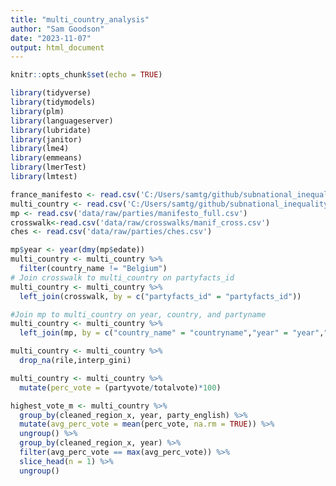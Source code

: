 ```yaml
---
title: "multi_country_analysis"
author: "Sam Goodson"
date: "2023-11-07"
output: html_document
---
```


```r
knitr::opts_chunk$set(echo = TRUE)
```

```r
library(tidyverse)
library(tidymodels)
library(plm)
library(languageserver)
library(lubridate)
library(janitor)
library(lme4)
library(emmeans)
library(lmerTest)
library(lmtest)
```

```r
france_manifesto <- read.csv('C:/Users/samtg/github/subnational_inequality/data/cleaned/national/france_manifesto.csv')
multi_country <- read.csv('C:/Users/samtg/github/subnational_inequality/data/cleaned/national/joined_electoral_lissy.csv')
mp <- read.csv('data/raw/parties/manifesto_full.csv')
crosswalk<-read.csv('data/raw/crosswalks/manif_cross.csv')
ches <- read.csv('data/raw/parties/ches.csv')
```


```r
mp$year <- year(dmy(mp$edate))
multi_country <- multi_country %>% 
  filter(country_name != "Belgium")
# Join crosswalk to multi_country on partyfacts_id
multi_country <- multi_country %>% 
  left_join(crosswalk, by = c("partyfacts_id" = "partyfacts_id"))

#Join mp to multi_country on year, country, and partyname
multi_country <- multi_country %>%
  left_join(mp, by = c("country_name" = "countryname","year" = "year","dataset_party_id" = "party"))

```


```r
multi_country <- multi_country %>% 
  drop_na(rile,interp_gini)

multi_country <- multi_country %>%
  mutate(perc_vote = (partyvote/totalvote)*100)

```

```r
highest_vote_m <- multi_country %>%
  group_by(cleaned_region_x, year, party_english) %>%
  mutate(avg_perc_vote = mean(perc_vote, na.rm = TRUE)) %>%
  ungroup() %>%
  group_by(cleaned_region_x, year) %>%
  filter(avg_perc_vote == max(avg_perc_vote)) %>%
  slice_head(n = 1) %>%
  ungroup()
```

